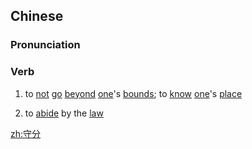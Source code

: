{{also|守份}}
==Chinese==
{{zh-forms|alt=守份}}

===Pronunciation===
{{zh-pron
|m=shǒufèn
|mn=siú-hūn
|cat=v
}}

===Verb===
{{zh-verb}}

# {{lb|zh|literary}} to [[not]] [[go]] [[beyond]] [[one]]'s [[bound]]s; to [[know]] [[one]]'s [[place]]
# {{lb|zh|literary}} to [[abide]] by the [[law]]

[[zh:守分]]